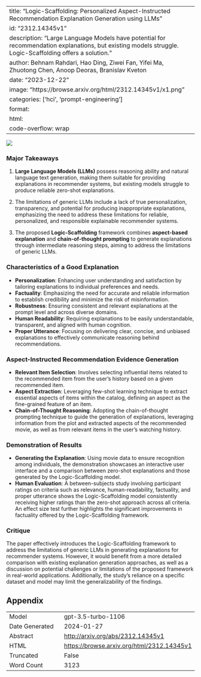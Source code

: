 
---
title: "Logic-Scaffolding: Personalized Aspect-Instructed Recommendation Explanation Generation using LLMs"
id: "2312.14345v1"
description: "Large Language Models have potential for recommendation explanations, but existing models struggle. Logic-Scaffolding offers a solution."
author: Behnam Rahdari, Hao Ding, Ziwei Fan, Yifei Ma, Zhuotong Chen, Anoop Deoras, Branislav Kveton
date: "2023-12-22"
image: "https://browse.arxiv.org/html/2312.14345v1/x1.png"
categories: ['hci', 'prompt-engineering']
format:
  html:
    code-overflow: wrap
---

![](https://browse.arxiv.org/html/2312.14345v1/x1.png)

### Major Takeaways

1. **Large Language Models (LLMs)** possess reasoning ability and natural language text generation, making them suitable for providing explanations in recommender systems, but existing models struggle to produce reliable zero-shot explanations.

2. The limitations of generic LLMs include a lack of true personalization, transparency, and potential for producing inappropriate explanations, emphasizing the need to address these limitations for reliable, personalized, and responsible explainable recommender systems.

3. The proposed **Logic-Scaffolding** framework combines **aspect-based explanation** and **chain-of-thought prompting** to generate explanations through intermediate reasoning steps, aiming to address the limitations of generic LLMs.

### Characteristics of a Good Explanation

- **Personalization**: Enhancing user understanding and satisfaction by tailoring explanations to individual preferences and needs.
- **Factuality**: Emphasizing the need for accurate and reliable information to establish credibility and minimize the risk of misinformation.
- **Robustness**: Ensuring consistent and relevant explanations at the prompt level and across diverse domains.
- **Human Readability**: Requiring explanations to be easily understandable, transparent, and aligned with human cognition.
- **Proper Utterance**: Focusing on delivering clear, concise, and unbiased explanations to effectively communicate reasoning behind recommendations.

### Aspect-Instructed Recommendation Evidence Generation

- **Relevant Item Selection**: Involves selecting influential items related to the recommended item from the user’s history based on a given recommended item.
- **Aspect Extraction**: Leveraging few-shot learning technique to extract essential aspects of items within the catalog, defining an aspect as the fine-grained feature of an item.
- **Chain-of-Thought Reasoning**: Adopting the chain-of-thought prompting technique to guide the generation of explanations, leveraging information from the plot and extracted aspects of the recommended movie, as well as from relevant items in the user’s watching history.

### Demonstration of Results

- **Generating the Explanation**: Using movie data to ensure recognition among individuals, the demonstration showcases an interactive user interface and a comparison between zero-shot explanations and those generated by the Logic-Scaffolding model.
- **Human Evaluation**: A between-subjects study involving participant ratings on criteria such as relevance, human-readability, factuality, and proper utterance shows the Logic-Scaffolding model consistently receiving higher ratings than the zero-shot approach across all criteria. An effect size test further highlights the significant improvements in factuality offered by the Logic-Scaffolding framework.

### Critique

The paper effectively introduces the Logic-Scaffolding framework to address the limitations of generic LLMs in generating explanations for recommender systems. However, it would benefit from a more detailed comparison with existing explanation generation approaches, as well as a discussion on potential challenges or limitations of the proposed framework in real-world applications. Additionally, the study's reliance on a specific dataset and model may limit the generalizability of the findings.

## Appendix

|          |          |
|----------|----------|
| Model     | gpt-3.5-turbo-1106       |
| Date Generated     | 2024-01-27       |
| Abstract | [http://arxiv.org/abs/2312.14345v1](http://arxiv.org/abs/2312.14345v1)        |
| HTML     | [https://browse.arxiv.org/html/2312.14345v1](https://browse.arxiv.org/html/2312.14345v1)       |
| Truncated       | False       |
| Word Count       | 3123       |